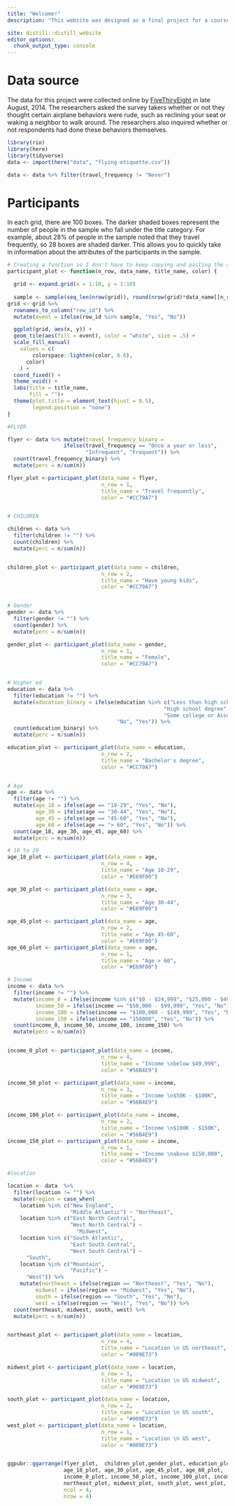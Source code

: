 ```yaml
---
title: "Welcome!"
description: "This website was designed as a final project for a course in data visualization at the University of Oregon (EDLD652). All plots were created in R, mainly with the `ggplot2` package. The purpose of this project is to describe which behaviors people judge as unacceptable on airplanes, and which factors (e.g., regional norms, personal qualities) may contribute to these judgments. To navigate to data visualizations, click on the chart icon (right side of the navigation bar)."

site: distill::distill_website
editor_options: 
  chunk_output_type: console
---
```


# Data source

The data for this project were collected online by [FiveThiryEight](https://fivethirtyeight.com/features/airplane-etiquette-recline-seat/) in late August, 2014. The researchers asked the survey takers whether or not they thought certain airplane behaviors were rude, such as reclining your seat or waking a neighbor to walk around. The researchers also inquired whether or not respondents had done these behaviors themselves. 

```r
library(rio)
library(here)
library(tidyverse)
data <- import(here("data", "flying-etiquette.csv"))

data <- data %>% filter(travel_frequency != "Never")

```

# Participants

In each grid, there are 100 boxes. The darker shaded boxes represent the number of people in the sample who fall under the title category. For example, about 28% of people in the sample noted that they travel frequently, so 28 boxes are shaded darker. This allows you to quickly take in information about the attributes of the participants in the sample.

```r

# Creating a function so I don't have to keep copying and pasting the same code
participant_plot <- function(n_row, data_name, title_name, color) {

  grid <- expand.grid(x = 1:10, y = 1:10)
  
  sample <- sample(seq_len(nrow(grid)), round(nrow(grid)*data_name[[n_row, "perc"]]))
grid <- grid %>% 
  rownames_to_column("row_id") %>% 
  mutate(event = ifelse(row_id %in% sample, "Yes", "No"))

  ggplot(grid, aes(x, y)) +
  geom_tile(aes(fill = event), color = "white", size = .5) +
  scale_fill_manual(
    values = c(
        colorspace::lighten(color, 0.6), 
      color)
    ) +
  coord_fixed() +
  theme_void() +
  labs(title = title_name,
       fill = "")+ 
  theme(plot.title = element_text(hjust = 0.5),
        legend.position = "none")
}

#FLYER 

flyer <- data %>% mutate(travel_frequency_binary = 
                  ifelse(travel_frequency == "Once a year or less", 
                         "Infrequent", "Frequent")) %>% 
  count(travel_frequency_binary) %>%
  mutate(perc = n/sum(n))

flyer_plot <-participant_plot(data_name = flyer, 
                              n_row = 1, 
                              title_name = "Travel frequently",
                              color = "#CC79A7")


# CHILDREN

children <- data %>% 
  filter(children != "") %>% 
  count(children) %>%
  mutate(perc = n/sum(n))


children_plot <- participant_plot(data_name = children, 
                              n_row = 2, 
                              title_name = "Have young kids",
                              color = "#CC79A7")


# Gender
gender <- data %>% 
  filter(gender != "") %>% 
  count(gender) %>%
  mutate(perc = n/sum(n))

gender_plot <- participant_plot(data_name = gender, 
                              n_row = 1, 
                              title_name = "Female",
                              color = "#CC79A7")


# Higher ed 
education <- data %>% 
  filter(education != "") %>% 
  mutate(education_binary = ifelse(education %in% c("Less than high school degree",
                                                  "High school degree",
                                                  "Some college or Associate degree"),
                                   "No", "Yes")) %>% 
  count(education_binary) %>%
  mutate(perc = n/sum(n))

education_plot <- participant_plot(data_name = education, 
                              n_row = 2, 
                              title_name = "Bachelor's degree",
                              color = "#CC79A7")


# Age
age <- data %>% 
  filter(age != "") %>% 
  mutate(age_18 = ifelse(age == "18-29", "Yes", "No"),
         age_30 = ifelse(age == "30-44", "Yes", "No"),
         age_45 = ifelse(age == "45-60", "Yes", "No"),
         age_60 = ifelse(age == "> 60", "Yes", "No")) %>% 
  count(age_18, age_30, age_45, age_60) %>%
  mutate(perc = n/sum(n))

# 18 to 29
age_18_plot <- participant_plot(data_name = age, 
                              n_row = 4, 
                              title_name = "Age 18-29",
                              color = "#E69F00")

age_30_plot <- participant_plot(data_name = age, 
                              n_row = 3, 
                              title_name = "Age 30-44",
                              color = "#E69F00")

age_45_plot <- participant_plot(data_name = age, 
                              n_row = 2, 
                              title_name = "Age 45-60",
                              color = "#E69F00")
age_60_plot <- participant_plot(data_name = age, 
                              n_row = 1, 
                              title_name = "Age > 60",
                              color = "#E69F00")

# Income
income <- data %>% 
  filter(income != "") %>% 
  mutate(income_0 = ifelse(income %in% c("$0 - $24,999", "$25,000 - $49,999"), "Yes", "No"),
         income_50 = ifelse(income == "$50,000 - $99,999", "Yes", "No"),
         income_100 = ifelse(income == "$100,000 - $149,999", "Yes", "No"),
         income_150 = ifelse(income == "150000", "Yes", "No")) %>% 
  count(income_0, income_50, income_100, income_150) %>%
  mutate(perc = n/sum(n))


income_0_plot <- participant_plot(data_name = income, 
                              n_row = 4, 
                              title_name = "Income \nbelow $49,999",
                              color = "#56B4E9")

income_50_plot <- participant_plot(data_name = income, 
                              n_row = 3, 
                              title_name = "Income \n$50K - $100K",
                              color = "#56B4E9")

income_100_plot <- participant_plot(data_name = income, 
                              n_row = 2, 
                              title_name = "Income \n$100K - $150K",
                              color = "#56B4E9")
income_150_plot <- participant_plot(data_name = income, 
                              n_row = 1, 
                              title_name = "Income \nabove $150,000",
                              color = "#56B4E9")

#location

location <- data  %>% 
  filter(location != "") %>% 
  mutate(region = case_when(
    location %in% c("New England",
                    "Middle Atlantic") ~ "Northeast",
    location %in% c("East North Central",
                    "West North Central") ~
                      "Midwest",
    location %in% c("South Atlantic",
                    "East South Central",
                    "West South Central") ~
      "South",
    location %in% c("Mountain",
                    "Pacific") ~
      "West")) %>%
    mutate(northeast = ifelse(region == "Northeast", "Yes", "No"),
         midwest = ifelse(region == "Midwest", "Yes", "No"),
         south = ifelse(region == "South", "Yes", "No"),
         west = ifelse(region == "West", "Yes", "No")) %>% 
  count(northeast, midwest, south, west) %>%
  mutate(perc = n/sum(n))


northeast_plot <- participant_plot(data_name = location, 
                              n_row = 4, 
                              title_name = "Location \n US northeast",
                              color = "#009E73")

midwest_plot <- participant_plot(data_name = location, 
                              n_row = 3, 
                              title_name = "Location \n US midwest",
                              color = "#009E73")

south_plot <- participant_plot(data_name = location, 
                              n_row = 2, 
                              title_name = "Location \n US south",
                              color = "#009E73")
west_plot <- participant_plot(data_name = location, 
                              n_row = 1, 
                              title_name = "Location \n US west",
                              color = "#009E73")


ggpubr::ggarrange(flyer_plot,  children_plot,gender_plot, education_plot,
                  age_18_plot, age_30_plot, age_45_plot, age_60_plot,
                  income_0_plot, income_50_plot, income_100_plot, income_150_plot,
                  northeast_plot, midwest_plot, south_plot, west_plot,
                  ncol = 4,
                  nrow = 4)

```

